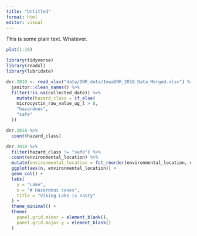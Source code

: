 ```yaml
---
title: "Untitled"
format: html
editor: visual
---
```


This is some plain text. Whatever.

```r
plot(1:10)
```

```r
library(tidyverse)
library(readxl)
library(lubridate)
```


```r
dnr.2018 <- read_xlsx("data/DNR_data/IowaDNR_2018_Data_Merged.xlsx") %>%
  janitor::clean_names() %>% 
  filter(!is.na(collected_date)) %>% 
    mutate(hazard_class = if_else(
    microcystin_raw_value_ug_l > 8,
    "hazardous",
    "safe"
  )) 
```


```r
dnr.2018 %>% 
  count(hazard_class)
```

```r
dnr.2018 %>% 
  filter(hazard_class != "safe") %>% 
  count(environmental_location) %>% 
  mutate(environmental_location = fct_reorder(environmental_location, n)) %>% 
  ggplot(aes(n, environmental_location)) + 
  geom_col() +
  labs(
    y = "Lake",
    x = "# Hazardous cases",
    title = "Viking Lake is nasty"
  ) +
  theme_minimal() + 
  theme(
    panel.grid.minor = element_blank(),
    panel.grid.major.y = element_blank()
  )
```

